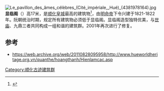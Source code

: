 [[File:Le_pavillon_des_âmes_célèbres_(Cité_impériale,_Hué)_(4381978164).jpg|right]] 
'''显临阁'''（{{vie|v='''Hiển Lâm Các'''|hn=顯臨閣}}）高17米，是[[顺化皇城|顺化皇城]]最高的建筑物<ref>{{Cite web |url=http://vnexplore.net/index.php?destination=85 |title=Hiển Lâm Các |access-date=2013-12-01 |archive-date=2019-12-07 |archive-url=https://web.archive.org/web/20191207121005/http://www.vnexplore.net/index.php?destination=85 |dead-url=no }}</ref>，由[[明命帝|明命帝]]下令兴建于1821-1822年。阮朝统治时期，规定所有建筑物必须低于显临阁。显临阁造型独特优美，与[[世庙|世庙]]、九鼎三者共同构成一组和谐的建筑群。2001年再次进行了修复。
 
==参考==
<references/>
* https://web.archive.org/web/20110828095958/http://www.hueworldheritage.org.vn/quanthe/hoangthanh/Hienlamcac.asp
{{顺化古迹建筑群}}
[[Category:顺化古迹建筑群|Category:顺化古迹建筑群]]